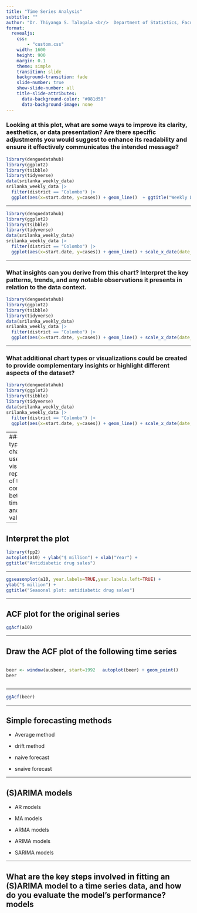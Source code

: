 ```yaml
---
title: "Time Series Analysis"
subtitle: ""
author: "Dr. Thiyanga S. Talagala <br/>  Department of Statistics, Faculty of Applied Sciences <br/> University of Sri Jayewardenepura, Sri Lanka"
format:
  revealjs:
    css:
        - "custom.css"
    width: 1600
    height: 900
    margin: 0.1
    theme: simple
    transition: slide
    background-transition: fade
    slide-number: true
    show-slide-number: all
    title-slide-attributes: 
      data-background-color: "#081d58"
      data-background-image: none
---
```


### Looking at this plot, what are some ways to improve its clarity, aesthetics, or data presentation? Are there specific adjustments you would suggest to enhance its readability and ensure it effectively communicates the intended message?

```r
library(denguedatahub)
library(ggplot2)
library(tsibble)
library(tidyverse)
data(srilanka_weekly_data)
srilanka_weekly_data |>
  filter(district == "Colombo") |>
  ggplot(aes(x=start.date, y=cases)) + geom_line()  + ggtitle("Weekly Dengue Cases in Colombo District")
```

---



```r
library(denguedatahub)
library(ggplot2)
library(tsibble)
library(tidyverse)
data(srilanka_weekly_data)
srilanka_weekly_data |>
  filter(district == "Colombo") |>
  ggplot(aes(x=start.date, y=cases)) + geom_line() + scale_x_date(date_breaks = "1 year", date_labels = "%Y")+ xlab("Year") + ggtitle("Weekly Dengue Cases in Colombo District")
```




---

### What insights can you derive from this chart? Interpret the key patterns, trends, and any notable observations it presents in relation to the data context.


```r
library(denguedatahub)
library(ggplot2)
library(tsibble)
library(tidyverse)
data(srilanka_weekly_data)
srilanka_weekly_data |>
  filter(district == "Colombo") |>
  ggplot(aes(x=start.date, y=cases)) + geom_line() + scale_x_date(date_breaks = "1 year", date_labels = "%Y")+ xlab("Year") + ggtitle("Weekly Dengue Cases in Colombo District")
```


---

### What additional chart types or visualizations could be created to provide complementary insights or highlight different aspects of the dataset?


```r
library(denguedatahub)
library(ggplot2)
library(tsibble)
library(tidyverse)
data(srilanka_weekly_data)
srilanka_weekly_data |>
  filter(district == "Colombo") |>
  ggplot(aes(x=start.date, y=cases)) + geom_line() + scale_x_date(date_breaks = "1 year", date_labels = "%Y")+ xlab("Year") + ggtitle("Weekly Dengue Cases in Colombo District")
```

---
### What types of charts can be used for the visual representation of the correlation between a time series and its lagged values? 


---


## Interpret the plot

```r
library(fpp2)
autoplot(a10) + ylab("$ million") + xlab("Year") +
ggtitle("Antidiabetic drug sales")

```

---

```r
ggseasonplot(a10, year.labels=TRUE,year.labels.left=TRUE) +
ylab("$ million") +
ggtitle("Seasonal plot: antidiabetic drug sales")
```


---

## ACF plot for the original series

```r
ggAcf(a10)
```

---

## Draw the ACF plot of the following time series

:::: {.columns}

::: {.column width="50%"}
```r
beer <- window(ausbeer, start=1992)
beer
```
:::

::: {.column width="50%"}
```r
autoplot(beer) + geom_point()
```
:::

::::

---

```r
ggAcf(beer)
```

---

## Simple forecasting methods

- Average method

- drift method

- naive forecast

- snaive forecast

---

## (S)ARIMA models

- AR models

- MA models

- ARMA models

- ARIMA models

- SARIMA models

---
## What are the key steps involved in fitting an (S)ARIMA model to a time series data, and how do you evaluate the model's performance?models